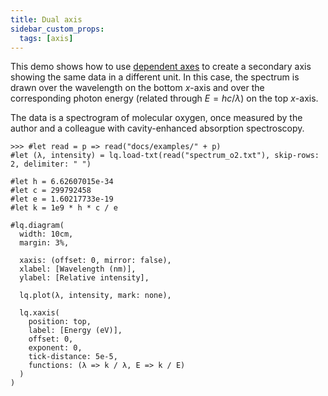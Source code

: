 ```yaml
---
title: Dual axis
sidebar_custom_props:
  tags: [axis]
---
```


This demo shows how to use [dependent axes](/docs/tutorials/axis#dependent-axes) to create a secondary axis showing the same data in a different unit. In this case, the spectrum is drawn over the wavelength on the bottom $x$-axis and over the corresponding photon energy (related through $E=hc/λ$) on the top $x$-axis. 

The data is a spectrogram of molecular oxygen, once measured by the author and a colleague with cavity-enhanced absorption spectroscopy. 


```example
>>> #let read = p => read("docs/examples/" + p)
#let (λ, intensity) = lq.load-txt(read("spectrum_o2.txt"), skip-rows: 2, delimiter: " ")

#let h = 6.62607015e-34
#let c = 299792458
#let e = 1.60217733e-19
#let k = 1e9 * h * c / e

#lq.diagram(
  width: 10cm,
  margin: 3%,

  xaxis: (offset: 0, mirror: false),
  xlabel: [Wavelength (nm)],
  ylabel: [Relative intensity],

  lq.plot(λ, intensity, mark: none),

  lq.xaxis(
    position: top,
    label: [Energy (eV)],
    offset: 0, 
    exponent: 0,
    tick-distance: 5e-5,
    functions: (λ => k / λ, E => k / E)
  )
)
```
